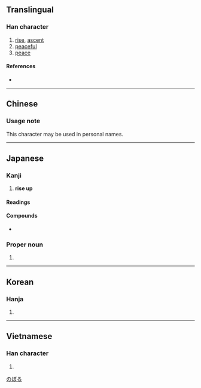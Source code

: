 {{also|升}}
{{character info/new}}
==Translingual==

===Han character===
{{Han char|rn=72|rad=日|as=04|sn=8|four=60440|canj=AHT|ids=⿱日升}}

# [[rise]], [[ascent]]
# [[peaceful]]
# [[peace]]

====References====
* {{Han ref|kx=0491.020|dkj=13794|dj=0852.100|hdz=21490.090|uh=6607|ud=26119|bh=AA40|bd=43584}}

----

==Chinese==
{{zh-see|升|v}}

===Usage note===
This character may be used in personal names.

----

==Japanese==

===Kanji===
{{ja-kanji|grade=c|rs=日04}}

# '''rise up'''

====Readings====
{{ja-readings
|goon=しょう
|kanon=しょう
|kun=のぼ-る
}}

====Compounds====
* {{ja-r|昇進|しょうしん}}

===Proper noun===
{{ja-pos|proper|のぼる}}

# {{given name|male|lang=ja}}

[[Category:Japanese male given names|のぼる]]

----

==Korean==

===Hanja===
{{ko-hanja|hangeul=승|eumhun=|rv=seung|mr=sŭng|y=sung}}

# {{defn|lang=ko|sort=日04}}

----

==Vietnamese==

===Han character===
{{vi-hantu|[[thăng]]|rs=日04}}

# {{defn|lang=vi|sort=日04}}